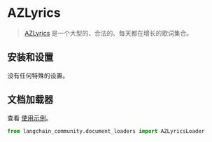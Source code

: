 # AZLyrics

>[AZLyrics](https://www.azlyrics.com/) 是一个大型的、合法的、每天都在增长的歌词集合。

## 安装和设置

没有任何特殊的设置。


## 文档加载器

查看 [使用示例](/docs/integrations/document_loaders/azlyrics)。

```python
from langchain_community.document_loaders import AZLyricsLoader
```
